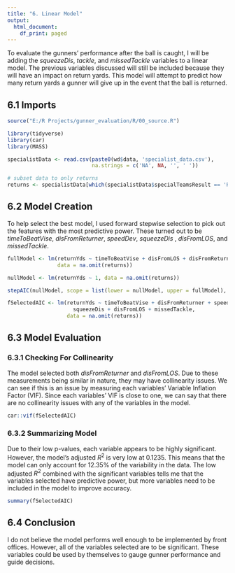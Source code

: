 ---
title: "6. Linear Model"
output:
  html_document:
    df_print: paged
---

To evaluate the gunners' performance after the ball is caught, I will be adding the *squeezeDis*, *tackle*, and *missedTackle* variables to a linear model. The previous variables discussed will still be included because they will have an impact on return yards. This model will attempt to predict how many return yards a gunner will give up in the event that the ball is returned.

## 6.1 Imports
```{r message=FALSE, warning=FALSE}
source("E:/R Projects/gunner_evaluation/R/00_source.R")

library(tidyverse)
library(car)
library(MASS)

specialistData <- read.csv(paste0(wd$data, 'specialist_data.csv'), 
                           na.strings = c('NA', NA, '', ' '))

# subset data to only returns
returns <- specialistData[which(specialistData$specialTeamsResult == 'Return'), ]
```

## 6.2 Model Creation
To help select the best model, I used forward stepwise selection to pick out the features with the most predictive power. These turned out to be *timeToBeatVise*, *disFromReturner*, *speedDev*, *squeezeDis* , *disFromLOS*, and *missedTackle*.
```{r}
fullModel <- lm(returnYds ~ timeToBeatVise + disFromLOS + disFromReturner + topSpeed + squeezeDis + missedTackle + speedDev + release + correctRelease,
                data = na.omit(returns))

nullModel <- lm(returnYds ~ 1, data = na.omit(returns))

stepAIC(nullModel, scope = list(lower = nullModel, upper = fullModel), k = 2, direction = "forward")
```

```{r}
fSelectedAIC <- lm(returnYds ~ timeToBeatVise + disFromReturner + speedDev + 
                     squeezeDis + disFromLOS + missedTackle, 
                   data = na.omit(returns))
```

## 6.3 Model Evaluation

### 6.3.1 Checking For Collinearity
The model selected both *disFromReturner* and *disFromLOS*. Due to these measurements being similar in nature, they may have collinearity issues. We can see if this is an issue by measuring each variables' Variable Inflation Factor (VIF). Since each variables' VIF is close to one, we can say that there are no collinearity issues with any of the variables in the model. 
```{r}
car::vif(fSelectedAIC)
```

### 6.3.2 Summarizing Model
Due to their low p-values, each variable appears to be highly significant. However, the model's adjusted $R^{2}$ is very low at 0.1235. This means that the model can only account for 12.35% of the variability in the data. The low adjusted $R^{2}$ combined with the significant variables tells me that the variables selected have predictive power, but more variables need to be included in the model to improve accuracy.
```{r}
summary(fSelectedAIC)
```

## 6.4 Conclusion
I do not believe the model performs well enough to be implemented by front offices. However, all of the variables selected are to be significant. These variables could be used by themselves to gauge gunner performance and guide decisions.